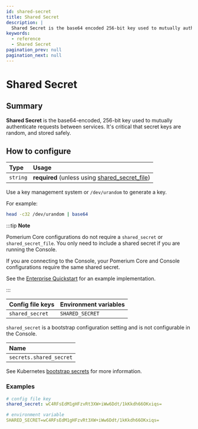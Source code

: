 ```yaml
---
id: shared-secret
title: Shared Secret
description: |
  Shared Secret is the base64 encoded 256-bit key used to mutually authenticate requests between services.
keywords:
  - reference
  - Shared Secret
pagination_prev: null
pagination_next: null
---
```



# Shared Secret

## Summary

**Shared Secret** is the base64-encoded, 256-bit key used to mutually authenticate requests between services. It's critical that secret keys are random, and stored safely.

## How to configure

| **Type** | **Usage** |
| :-- | :-- |
| `string` | **required** (unless using [shared_secret_file](/docs/reference/shared-secret-file)) |

Use a key management system or `/dev/urandom` to generate a key.

For example:

```sh
head -c32 /dev/urandom | base64
```

<Tabs>
<TabItem value="Core" label="Core">

:::tip **Note**

Pomerium Core configurations do not require a `shared_secret` or `shared_secret_file`. You only need to include a shared secret if you are running the Console.

If you are connecting to the Console, your Pomerium Core and Console configurations require the same shared secret.

See the [Enterprise Quickstart](/docs/deploy/enterprise/quickstart) for an example implementation.

:::

| **Config file keys** | **Environment variables** |
| :------------------- | :------------------------ |
| `shared_secret`      | `SHARED_SECRET`           |

</TabItem>
<TabItem value="Enterprise" label="Enterprise">

`shared_secret` is a bootstrap configuration setting and is not configurable in the Console.

</TabItem>
<TabItem value="Kubernetes" label="Kubernetes">

| **Name**                |
| :---------------------- |
| `secrets.shared_secret` |

See Kubernetes [bootstrap secrets](/docs/deploy/k8s/reference#spec) for more information.

</TabItem>
</Tabs>

### Examples

```yaml
# config file key
shared_secret: wC4RFsEdM1gHFzvRt3XW+iWw6Ddt/1kKkdh66OKxiqs=

# environment variable
SHARED_SECRET=wC4RFsEdM1gHFzvRt3XW+iWw6Ddt/1kKkdh66OKxiqs=
```
